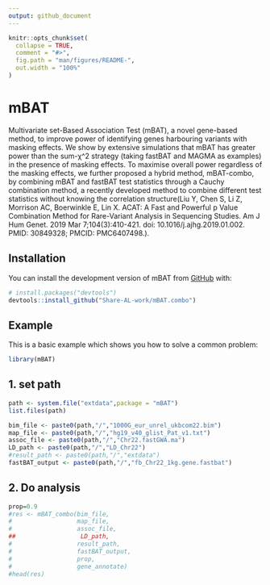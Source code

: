 ```yaml
---
output: github_document
---
```


<!-- README.md is generated from README.Rmd. Please edit that file -->

```r
knitr::opts_chunk$set(
  collapse = TRUE,
  comment = "#>",
  fig.path = "man/figures/README-",
  out.width = "100%"
)
```

# mBAT

<!-- badges: start -->
<!-- badges: end -->

Multivariate set-Based Association Test (mBAT), a novel gene-based method, to improve power of identifying genes harbouring variants with masking effects.
We show by extensive simulations that mBAT has greater power than the sum-χ^2 strategy (taking fastBAT and MAGMA as examples) in the presence of masking effects. 
To maximise overall power regardless of the masking effects, we further proposed a hybrid method, mBAT-combo, by combining mBAT and fastBAT test statistics through a Cauchy combination method, a recently developed method to combine different test statistics without knowing the correlation structure(Liu Y, Chen S, Li Z, Morrison AC, Boerwinkle E, Lin X. ACAT: A Fast and Powerful p Value Combination Method for Rare-Variant Analysis in Sequencing Studies. Am J Hum Genet. 2019 Mar 7;104(3):410-421. doi: 10.1016/j.ajhg.2019.01.002. PMID: 30849328; PMCID: PMC6407498.).

## Installation

You can install the development version of mBAT from [GitHub](https://github.com/) with:

``` r
# install.packages("devtools")
devtools::install_github("Share-AL-work/mBAT.combo")
```

## Example

This is a basic example which shows you how to solve a common problem:

```r
library(mBAT)
```

## 1. set path
```r
path <- system.file("extdata",package = "mBAT")
list.files(path)

bim_file <- paste0(path,"/","1000G_eur_unrel_ukbcom22.bim")
map_file <- paste0(path,"/","hg19_v40_glist_Pat_v1.txt")
assoc_file <- paste0(path,"/","Chr22.fastGWA.ma")
LD_path <- paste0(path,"/","LD_Chr22")
#result_path <- paste0(path,"/","extdata")
fastBAT_output <- paste0(path,"/","fb_Chr22_1kg.gene.fastbat")
```

## 2. Do analysis
``` r
prop=0.9
#res <- mBAT_combo(bim_file,
#                  map_file,
#                  assoc_file,
##                  LD_path,
#                  result_path,
#                  fastBAT_output,
#                  prop,
#                  gene_annotate)
#head(res)
```


